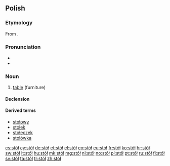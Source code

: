 {{also|stol|STOL|stôl|śtöł}}
==Polish==

===Etymology===
From {{proto|sla-pro|stolъ|lang=pl}}.

===Pronunciation===
* {{IPA|[stuw]|lang=pl}}
* {{audio|Pl-stół.ogg|audio}}

===Noun===
{{head|pl|noun|g=m|diminutive|stolik}}

# [[table]] (furniture)

====Declension====
{{pl-decl-noun-masc-inani|sto|ł|u|stół}}

====Derived terms====
* [[stołowy]]
* [[stołek]]
* [[stołeczek]]
* [[stołówka]]

[[cs:stół]]
[[cy:stół]]
[[de:stół]]
[[et:stół]]
[[el:stół]]
[[eo:stół]]
[[eu:stół]]
[[fr:stół]]
[[ko:stół]]
[[hr:stół]]
[[sw:stół]]
[[lt:stół]]
[[hu:stół]]
[[mk:stół]]
[[mg:stół]]
[[nl:stół]]
[[no:stół]]
[[pl:stół]]
[[pt:stół]]
[[ru:stół]]
[[fi:stół]]
[[sv:stół]]
[[ta:stół]]
[[tr:stół]]
[[zh:stół]]